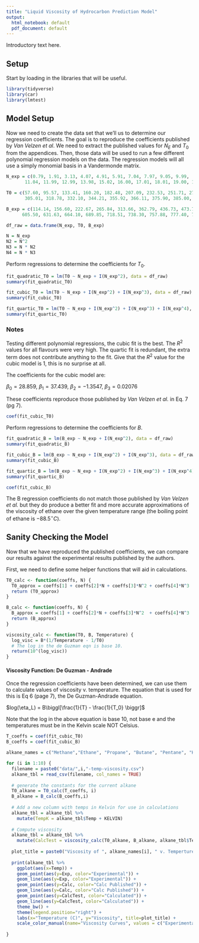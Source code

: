 ---
title: "Liquid Viscosity of Hydrocarbon Prediction Model"
output:
  html_notebook: default
  pdf_document: default
---

<p>Introductory text here.</p>

## Setup
<p>Start by loading in the libraries that will be useful.</p>
```{r}
library(tidyverse)
library(car)
library(lmtest)
```

## Model Setup
<p>Now we need to create the data set that we'll us to determine our regression coefficients. The goal is to reproduce the coefficients published by <em>Van Velzen et al</em>. We need to extract the published values for $N_E$ and $T_0$ from the appendices. Then, those data will be used to run a few different polynomial regression models on the data. The regression models will all use a simply monomial basis in a Vandermonde matrix.</p>

```{r}
N_exp = c(0.79, 1.91, 3.13, 4.07, 4.91, 5.91, 7.04, 7.97, 9.05, 9.99, 
       11.04, 11.99, 12.99, 13.98, 15.02, 16.00, 17.01, 18.01, 19.00, 19.98)

T0 = c(57.60, 95.57, 133.41, 160.20, 182.48, 207.09, 232.53, 251.71, 272.12, 288.37, 
       305.01, 318.78, 332.10, 344.21, 355.92, 366.11, 375.90, 385.00, 393.54, 401.67)

B_exp = c(114.14, 156.60, 222.67, 265.84, 313.66, 362.79, 436.73, 473.70, 525.56, 558.61,
      605.50, 631.63, 664.10, 689.85, 718.51, 738.30, 757.88, 777.40, 793.62, 811.29)

df_raw = data.frame(N_exp, T0, B_exp)

N = N_exp
N2 = N^2
N3 = N * N2
N4 = N * N3
```
<p>Perform regressions to determine the coefficients for $T_0$.</p>
```{r}
fit_quadratic_T0 = lm(T0 ~ N_exp + I(N_exp^2), data = df_raw)
summary(fit_quadratic_T0)

fit_cubic_T0 = lm(T0 ~ N_exp + I(N_exp^2) + I(N_exp^3), data = df_raw)
summary(fit_cubic_T0)

fit_quartic_T0 = lm(T0 ~ N_exp + I(N_exp^2) + I(N_exp^3) + I(N_exp^4), data = df_raw)
summary(fit_quartic_T0)
```
### Notes
<p>Testing different polynomial regressions, the cubic fit is the best. The $R^2$ values for all flavours were very high. The quartic fit is redundant, the extra term does not contribute anything to the fit. Give that the $R^2$ value for the cubic model is 1, this is no surprise at all.<p>
<p>The coefficients for the cubic model are:</p>
<p>$\beta_0 = 28.859$, $\beta_1 = 37.439$, $\beta_2 = -1.3547$, $\beta_3 = 0.02076$</p>
<p>These coefficients reproduce those published by <em>Van Velzen et al.</em> in Eq. 7 (pg 7).</p>

```{r}
coef(fit_cubic_T0)
```
<p>Perform regressions to determine the coefficients for $B$.</p>

```{r}
fit_quadratic_B = lm(B_exp ~ N_exp + I(N_exp^2), data = df_raw)
summary(fit_quadratic_B)

fit_cubic_B = lm(B_exp ~ N_exp + I(N_exp^2) + I(N_exp^3), data = df_raw)
summary(fit_cubic_B)

fit_quartic_B = lm(B_exp ~ N_exp + I(N_exp^2) + I(N_exp^3) + I(N_exp^4), data = df_raw)
summary(fit_quartic_B)
```
```{r}
coef(fit_cubic_B)
```

<p>The B regression coefficients do not match those published by <em>Van Velzen et al.</em> but they do produce a better fit and more accurate approximations of the viscosity of ethane over the given temperature range (the boiling point of ethane is $-88.5^\circ C$).</p>

## Sanity Checking the Model 
<p>Now that we have reproduced the published coefficients, we can compare our results against the experimental results published by the authors.</p>
<p>First, we need to define some helper functions that will aid in calculations.</p>

```{r}
T0_calc <- function(coeffs, N) {
  T0_approx = coeffs[1] + coeffs[2]*N + coeffs[3]*N^2 + coeffs[4]*N^3
  return (T0_approx)
}

B_calc <- function(coeffs, N) {
  B_approx = coeffs[1] + coeffs[2]*N + coeffs[3]*N^2  + coeffs[4]*N^3
  return (B_approx)
}

viscosity_calc <- function(T0, B, Temperature) {
  log_visc = B*(1/Temperature - 1/T0)
  # The log in the de Guzman eqn is base 10.
  return(10^(log_visc))
}

```

#### Viscosity Function: De Guzman - Andrade
<p>Once the regression coefficients have been determined, we can use them to calculate values of viscosity v. temperature. The equation that is used for this is Eq 6 (page 7), the De Guzman-Andrade equation.</p>
<p>$log(\eta_L) = B\biggl[\frac{1}{T} - \frac{1}{T_0} \biggr]$</p>
<p>Note that the log in the above equation is base 10, not base e and the temperatures must be in the Kelvin scale NOT Celsius.</p>

```{r}
T_coeffs = coef(fit_cubic_T0)
B_coeffs = coef(fit_cubic_B)

alkane_names = c("Methane","Ethane", "Propane", "Butane", "Pentane", "Hexane", "Heptane", "Octane", "Nonane", "Decane")

for (i in 1:10) {
  filename = paste0("data/",i,"-temp-viscosity.csv")
  alkane_tbl = read_csv(filename, col_names = TRUE)
  
  # generate the constants for the current alkane 
  T0_alkane = T0_calc(T_coeffs, i)
  B_alkane = B_calc(B_coeffs,i)
  
  # Add a new column with temps in Kelvin for use in calculations
  alkane_tbl = alkane_tbl %>% 
    mutate(TempK = alkane_tbl$Temp + KELVIN)
  
  # Compute viscosity
  alkane_tbl = alkane_tbl %>% 
    mutate(CalcTest = viscosity_calc(T0_alkane, B_alkane, alkane_tbl$TempK))
  
  plot_title = paste0("Viscosity of ", alkane_names[i], " v. Temperture (C)") 
  
  print(alkane_tbl %>% 
    ggplot(aes(x=Temp)) +
    geom_point(aes(y=Exp, color="Experimental")) +
    geom_line(aes(y=Exp, color="Experimental")) +
    geom_point(aes(y=Calc, color="Calc Published")) +
    geom_line(aes(y=Calc, color="Calc Published")) +
    geom_point(aes(y=CalcTest, color="Calculated")) +
    geom_line(aes(y=CalcTest, color="Calculated")) +
    theme_bw() +
    theme(legend.position="right") +
    labs(x="Temperature (C)", y="Viscosity", title=plot_title) +
    scale_color_manual(name="Viscosity Curves", values = c("Experimental"="#000000","Calculated"="#993399", "Calc Published"="#ff4500")))
  
}
```


